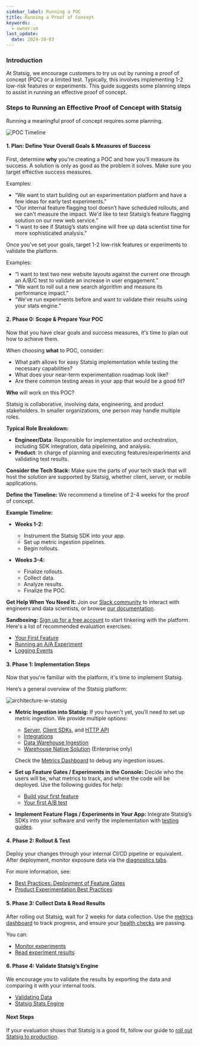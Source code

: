 ```yaml
---
sidebar_label: Running a POC
title: Running a Proof of Concept
keywords:
  - owner:vm
last_update:
  date: 2024-10-03
---
```


### Introduction

At Statsig, we encourage customers to try us out by running a proof of concept (POC) or a limited test. Typically, this involves implementing 1-2 low-risk features or experiments. This guide suggests some planning steps to assist in running an effective proof of concept.

### Steps to Running an Effective Proof of Concept with Statsig

Running a meaningful proof of concept requires some planning.

![POC Timeline](/img/poc_timeline.png)

#### 1. Plan: Define Your Overall Goals & Measures of Success

First, determine **why** you're creating a POC and how you'll measure its success. A solution is only as good as the problem it solves. Make sure you target effective success measures.

Examples:

- “We want to start building out an experimentation platform and have a few ideas for early test experiments."
- “Our internal feature flagging tool doesn’t have scheduled rollouts, and we can't measure the impact. We'd like to test Statsig’s feature flagging solution on our new web service.”
- “I want to see if Statsig’s stats engine will free up data scientist time for more sophisticated analysis.”

Once you’ve set your goals, target 1-2 low-risk features or experiments to validate the platform.

Examples:

- “I want to test two new website layouts against the current one through an A/B/C test to validate an increase in user engagement.”
- “We want to roll out a new search algorithm and measure its performance impact.”
- “We’ve run experiments before and want to validate their results using your stats engine.”

#### 2. Phase 0: Scope & Prepare Your POC

Now that you have clear goals and success measures, it's time to plan out how to achieve them.

When choosing **what** to POC, consider:

- What path allows for easy Statsig implementation while testing the necessary capabilities?
- What does your near-term experimentation roadmap look like?
- Are there common testing areas in your app that would be a good fit?

**Who** will work on this POC?

Statsig is collaborative, involving data, engineering, and product stakeholders. In smaller organizations, one person may handle multiple roles.

**Typical Role Breakdown:**

- **Engineer/Data**: Responsible for implementation and orchestration, including SDK integration, data pipelining, and analysis.
- **Product**: In charge of planning and executing features/experiments and validating test results.

**Consider the Tech Stack:** Make sure the parts of your tech stack that will host the solution are supported by Statsig, whether client, server, or mobile applications.

**Define the Timeline:** We recommend a timeline of 2-4 weeks for the proof of concept.

**Example Timeline:**

- **Weeks 1-2:**
  - Instrument the Statsig SDK into your app.
  - Set up metric ingestion pipelines.
  - Begin rollouts.

- **Weeks 3-4:**
  - Finalize rollouts.
  - Collect data.
  - Analyze results.
  - Finalize the POC.

**Get Help When You Need It:** Join our [Slack community](https://statsig.com/community) to interact with engineers and data scientists, or browse [our documentation](https://docs.statsig.com).

**Sandboxing:** [Sign up for a free account](https://statsig.com/signup) to start tinkering with the platform. Here's a list of recommended evaluation exercises:

- [Your First Feature](/guides/first-feature)
- [Running an A/A Experiment](/guides/aa-test#why-run-an-aa-aa-test)
- [Logging Events](/guides/logging-events)

#### 3. Phase 1: Implementation Steps

Now that you're familiar with the platform, it's time to implement Statsig.

Here’s a general overview of the Statsig platform:

![architecture-w-statsig](/img/statsig_architecture.png)

- **Metric Ingestion into Statsig:** If you haven't yet, you’ll need to set up metric ingestion. We provide multiple options:
  - [Server](/server/introduction), [Client SDKs](/client/introduction), and [HTTP API](/http-api)
  - [Integrations](/integrations/introduction)
  - [Data Warehouse Ingestion](/data-warehouse-ingestion/introduction)
  - [Warehouse Native Solution](/statsig-warehouse-native/introduction) (Enterprise only)

  Check the [Metrics Dashboard](/metrics/console) to debug any ingestion issues.

- **Set up Feature Gates / Experiments in the Console:** Decide who the users will be, what metrics to track, and where the code will be deployed. Use the following guides for help:
  - [Build your first feature](/guides/first-feature#step-1---create-a-new-feature-gate)
  - [Your first A/B test](/guides/abn-tests)

- **Implement Feature Flags / Experiments in Your App:** Integrate Statsig’s SDKs into your software and verify the implementation with [testing guides](/guides/testing).

#### 4. Phase 2: Rollout & Test

Deploy your changes through your internal CI/CD pipeline or equivalent. After deployment, monitor exposure data via the [diagnostics tabs](/feature-gates/test-gate#3-using-diagnostics-tab).

For more information, see:

- [Best Practices: Deployment of Feature Gates](/feature-gates/best-practices#development)
- [Product Experimentation Best Practices](https://statsig.com/blog/product-experimentation-best-practices)

#### 5. Phase 3: Collect Data & Read Results

After rolling out Statsig, wait for 2 weeks for data collection. Use the [metrics dashboard](/metrics/console) to track progress, and ensure your [health checks](/experiments-plus/monitor#monitoring-experiment-health) are passing.

You can:
- [Monitor experiments](/experiments-plus/monitor)
- [Read experiment results](/pulse/read-pulse)

#### 6. Phase 4: Validate Statsig’s Engine

We encourage you to validate the results by exporting the data and comparing it with your internal tools.

- [Validating Data](/integrations/data-exports/overview#validating-data)
- [Statsig Stats Engine](/stats-engine#statsig-stats-engine)

#### Next Steps

If your evaluation shows that Statsig is a good fit, follow our guide to [roll out Statsig to production](/guides/production).

